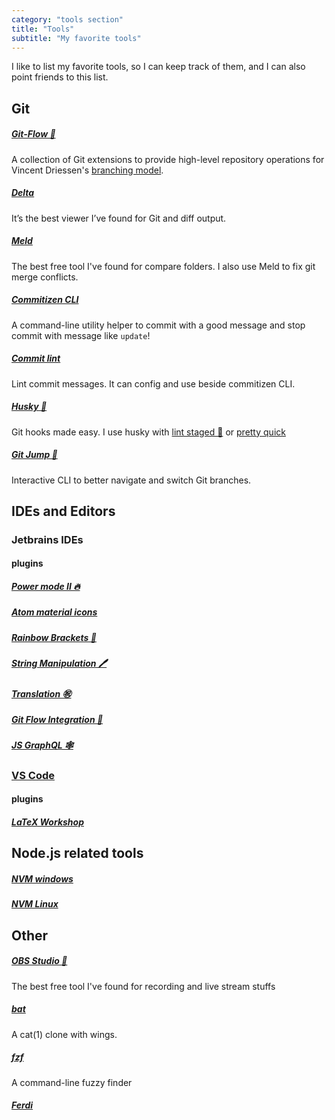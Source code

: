 ```yaml
---
category: "tools section"
title: "Tools"
subtitle: "My favorite tools"
---
```


I like to list my favorite tools, so I can keep track of them, and I can also point friends to this list.

## Git

##### [Git-Flow 🔀](https://github.com/petervanderdoes/gitflow-avh)

A collection of Git extensions to provide high-level repository operations for Vincent Driessen's [branching model](https://nvie.com/posts/a-successful-git-branching-model/).

##### [Delta](https://github.com/dandavison/delta)

It’s the best viewer I’ve found for Git and diff output.

##### [Meld](https://meldmerge.org/)

The best free tool I've found for compare folders. I also use Meld to fix git merge conflicts.

##### [Commitizen CLI](https://github.com/commitizen/cz-cli)

A command-line utility helper to commit with a good message and stop commit with message like `update`!

##### [Commit lint](https://github.com/conventional-changelog/commitlint)

Lint commit messages. It can config and use beside commitizen CLI.

##### [Husky 🐶](https://github.com/typicode/husky)

Git hooks made easy. I use husky with [lint staged 💩](https://github.com/okonet/lint-staged) or [pretty quick](https://github.com/azz/pretty-quick)

##### [Git Jump 🦘](https://github.com/mykolaharmash/git-jump)

Interactive CLI to better navigate and switch Git branches.

## IDEs and Editors

### Jetbrains IDEs

#### plugins

##### [Power mode II 🔥](https://plugins.jetbrains.com/plugin/8251-power-mode-ii)

##### [Atom material icons](https://plugins.jetbrains.com/plugin/10044-atom-material-icons)

##### [Rainbow Brackets 🌈](https://plugins.jetbrains.com/plugin/10080-rainbow-brackets)

##### [String Manipulation 🖊](https://plugins.jetbrains.com/plugin/2162-string-manipulation)

##### [Translation ㊗](https://plugins.jetbrains.com/plugin/8579-translation)

##### [Git Flow Integration 🔀](https://github.com/OpherV/gitflow4idea/)

##### [JS GraphQL 🕸](https://github.com/jimkyndemeyer/js-graphql-intellij-plugin)

### [VS Code](https://code.visualstudio.com/)

#### plugins

##### [LaTeX Workshop](https://github.com/James-Yu/LaTeX-Workshop)

## Node.js related tools

##### [NVM windows](https://github.com/coreybutler/nvm-windows)

##### [NVM Linux](https://github.com/nvm-sh/nvm)

## Other

##### [OBS Studio 🎥](https://github.com/obsproject/obs-studio)

The best free tool I've found for recording and live stream stuffs

##### [bat](https://github.com/sharkdp/bat)

A cat(1) clone with wings.

##### [fzf](https://github.com/junegunn/fzf)

A command-line fuzzy finder

##### [Ferdi](https://github.com/getferdi/ferdi)
